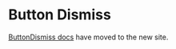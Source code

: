 
<Meta title="Components/Private/ButtonDismiss" />

# Button Dismiss

[ButtonDismiss docs](https://atlantis.getjobber.com/components/ButtonDismiss) have moved to the new site.
